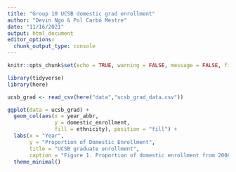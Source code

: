 ```yaml
---
title: "Group 10 UCSB domestic grad enrollment"
author: "Devin Ngo & Pol Carbó Mestre"
date: "11/16/2021"
output: html_document
editor_options: 
  chunk_output_type: console
---
```


```r
knitr::opts_chunk$set(echo = TRUE, warning = FALSE, message = FALSE, fig.align = "center")

library(tidyverse)
library(here)
```

```r
ucsb_grad <- read_csv(here("data","ucsb_grad_data.csv"))
```

```r
ggplot(data = ucsb_grad) +
  geom_col(aes(x = year_abbr,
               y = domestic_enrollment,
               fill = ethnicity), position = "fill") +
  labs(x = "Year",
       y = "Proportion of Domestic Enrollment",
       title = "UCSB graduate enrollment",
       caption = "Figure 1. Proportion of domestic enrollment from 2008 to 2019 by ethnicity.") +
  theme_minimal()
```

